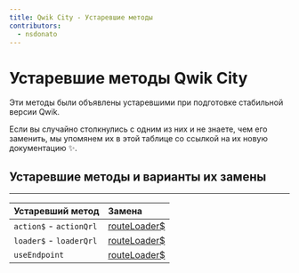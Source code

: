 ```yaml
---
title: Qwik City - Устаревшие методы
contributors:
  - nsdonato
---
```


# Устаревшие методы Qwik City

Эти методы были объявлены устаревшими при подготовке стабильной версии Qwik.

Если вы случайно столкнулись с одним из них и не знаете, чем его заменить, мы упомянем их в этой таблице со ссылкой на их новую документацию ✨.

## Устаревшие методы и варианты их замены

---

| Устаревший метод | Замена |
| :-- | :-- |
| `action$` - `actionQrl` | [routeLoader$](../route-loader/#routeloader) |
| `loader$` - `loaderQrl` | [routeLoader$](../route-loader/#routeloader) |
| `useEndpoint ` | [routeLoader$](../route-loader/#routeloader) |
